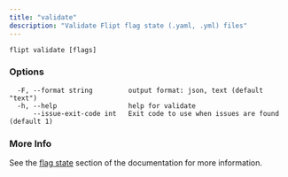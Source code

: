 ```yaml
---
title: "validate"
description: "Validate Flipt flag state (.yaml, .yml) files"
---
```


```
flipt validate [flags]
```

### Options

```
  -F, --format string         output format: json, text (default "text")
  -h, --help                  help for validate
      --issue-exit-code int   Exit code to use when issues are found (default 1)
```

### More Info

See the [flag state](/configuration/storage#flag-state-configuration) section of the documentation for more information.
